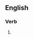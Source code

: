 ==English==

===Verb===
{{head|en|present participle}}

# {{present participle of|housemaid|lang=en|nocat=1}}